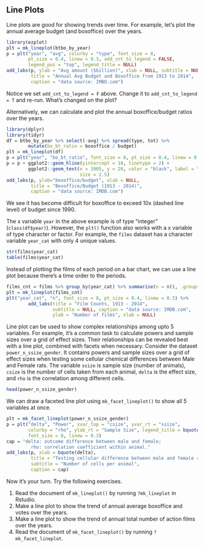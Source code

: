 ## Line Plots

Line plots are good for showing trends over time. For example, let's plot the
annual average budget (and boxoffice) over the years.

```r
library(ezplot)
plt = mk_lineplot(btbo_by_year)
p = plt("year", "avg", colorby = "type", font_size = 8, 
        pt_size = 0.4, linew = 0.3, add_cnt_to_legend = FALSE,
        legend_pos = "top", legend_title = NULL)
add_labs(p, ylab = "Avg amount ($billion)", xlab = NULL, subtitle = NULL,
         title = "Annual Avg Budget and Boxoffice from 1913 to 2014",
         caption = "data source: IMBD.com")
```

Notice we set `add_cnt_to_legend = F` above. Change it to `add_cnt_to_legend = T` 
and re-run. What's changed on the plot? 

Alternatively, we can calculate and plot the annual boxoffice/budget ratios over
the years.

```r
library(dplyr)
library(tidyr)
df = btbo_by_year %>% select(-avg) %>% spread(type, tot) %>% 
        mutate(bo_bt_ratio = boxoffice / budget)
plt = mk_lineplot(df)
p = plt("year", "bo_bt_ratio", font_size = 8, pt_size = 0.4, linew = 0.3)
p = p + ggplot2::geom_hline(yintercept = 10, linetype = 2) +
        ggplot2::geom_text(x = 2005, y = 20, color = "black", label = "10x",
                           size = 2.5)
add_labs(p, ylab="boxoffice/budget", xlab = NULL,
         title = "Boxoffice/Budget (1913 - 2014)",
         caption = "data source: IMDB.com")
```

We see it has become difficult for boxoffice to exceed 10x (dashed line 
level) of budget since 1990. 

The x variable `year` in the above example is of type "integer" (`class(df$year)`).
However, the `plt()` function also works with a x variable of type character or 
factor. For example, the `films` dataset has a character variable `year_cat` 
with only 4 unique values. 

```r
str(films$year_cat)
table(films$year_cat)
```

Instead of plotting the films of each period on a bar chart, we can use a line 
plot because there's a time order to the periods.

```r
films_cnt = films %>% group_by(year_cat) %>% summarise(n = n(), .groups='drop')
plt = mk_lineplot(films_cnt)
plt("year_cat", "n", font_size = 8, pt_size = 0.4, linew = 0.3) %>% 
        add_labs(title = "Film Counts, 1913 - 2014",
                 subtitle = NULL, caption = "data source: IMDB.com",
                 ylab = "Number of films", xlab = NULL)
```

Line plot can be used to show complex relationships among upto 5 variables.
For example, it's a common task to calculate powers and sample sizes over a 
grid of effect sizes. Their relationships can be revealed best with a line plot, 
combined with facets when necessary. Consider the dataset `power_n_ssize_gender`. 
It contains powers and sample sizes over a grid of effect sizes when testing
some cellular chemical differences between Male and Female rats. The variable 
`ssize` is sample size (number of animals), `csize` is the number of cells taken
from each animal, `delta` is the effect size, and `rho` is the correlation among
different cells. 

```r
head(power_n_ssize_gender)
```

We can draw a faceted line plot using `mk_facet_lineplot()` to show all 5 
variables at once.

```r
plt = mk_facet_lineplot(power_n_ssize_gender)
p = plt("delta", "Power", xvar_top = "csize", yvar_rt = "ssize", 
        colorby = "rho", ylab_rt = "Sample Size", legend_title = bquote(rho), 
        font_size = 8, linew = 0.3)
cap = "delta: outcome difference between male and female;
         rho: correlation coefficient within animal."
add_labs(p, xlab = bquote(delta),
         title = "Testing cellular difference between male and female rats",
         subtitle = "Number of cells per animal",
         caption = cap)
```

Now it's your turn. Try the following exercises.

1. Read the document of `mk_lineplot()` by running `?mk_lineplot` in Rstudio. 
2. Make a line plot to show the trend of annual average boxoffice and votes over 
the years.
3. Make a line plot to show the trend of annual total number of action films 
over the years.
4. Read the document of `mk_facet_lineplot()` by running `?mk_facet_lineplot`. 
